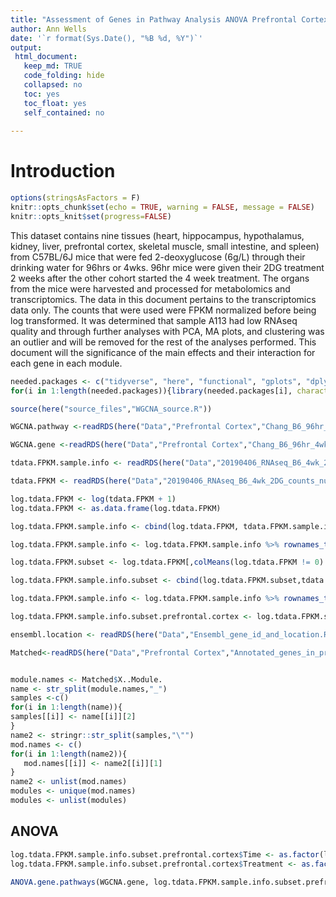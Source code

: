 ```yaml
---
title: "Assessment of Genes in Pathway Analysis ANOVA Prefrontal Cortex"
author: Ann Wells
date: '`r format(Sys.Date(), "%B %d, %Y")`'
output:
 html_document:
   keep_md: TRUE
   code_folding: hide
   collapsed: no
   toc: yes
   toc_float: yes
   self_contained: no
   
---
```


# Introduction

```r
options(stringsAsFactors = F)
knitr::opts_chunk$set(echo = TRUE, warning = FALSE, message = FALSE)
knitr::opts_knit$set(progress=FALSE)

```

This dataset contains nine tissues (heart, hippocampus, hypothalamus, kidney, liver, prefrontal cortex, skeletal muscle, small intestine, and spleen) from C57BL/6J mice that were fed 2-deoxyglucose (6g/L) through their drinking water for 96hrs or 4wks. 96hr mice were given their 2DG treatment 2 weeks after the other cohort started the 4 week treatment. The organs from the mice were harvested and processed for metabolomics and transcriptomics. The data in this document pertains to the transcriptomics data only. The counts that were used were FPKM normalized before being log transformed. It was determined that sample A113 had low RNAseq quality and through further analyses with PCA, MA plots, and clustering was an outlier and will be removed for the rest of the analyses performed. This document will the significance of the main effects and their interaction for each gene in each module.

```r
needed.packages <- c("tidyverse", "here", "functional", "gplots", "dplyr", "GeneOverlap", "R.utils", "reshape2","magrittr","data.table", "RColorBrewer","preprocessCore", "ARTool","emmeans", "phia", "gprofiler2","rlist", "plotly","kableExtra","foreach","doParallel","doFuture","downloadthis")
for(i in 1:length(needed.packages)){library(needed.packages[i], character.only = TRUE)}

source(here("source_files","WGCNA_source.R"))
```

```r
WGCNA.pathway <-readRDS(here("Data","Prefrontal Cortex","Chang_B6_96hr_4wk_gprofiler_pathway_annotation_list_prefrontal_cortex_WGCNA.RData"))

WGCNA.gene <-readRDS(here("Data","Prefrontal Cortex","Chang_B6_96hr_4wk_gprofiler_gene_annotation_list_prefrontal_cortex_WGCNA.RData"))

tdata.FPKM.sample.info <- readRDS(here("Data","20190406_RNAseq_B6_4wk_2DG_counts_phenotypes.RData"))

tdata.FPKM <- readRDS(here("Data","20190406_RNAseq_B6_4wk_2DG_counts_numeric.RData"))

log.tdata.FPKM <- log(tdata.FPKM + 1)
log.tdata.FPKM <- as.data.frame(log.tdata.FPKM)

log.tdata.FPKM.sample.info <- cbind(log.tdata.FPKM, tdata.FPKM.sample.info[,27238:27240])  

log.tdata.FPKM.sample.info <- log.tdata.FPKM.sample.info %>% rownames_to_column() %>% filter(rowname != "A113") %>% column_to_rownames()

log.tdata.FPKM.subset <- log.tdata.FPKM[,colMeans(log.tdata.FPKM != 0) > 0.5] 

log.tdata.FPKM.sample.info.subset <- cbind(log.tdata.FPKM.subset,tdata.FPKM.sample.info[,27238:27240])  

log.tdata.FPKM.sample.info <- log.tdata.FPKM.sample.info %>% rownames_to_column() %>% filter(rowname != "A113") %>% column_to_rownames()

log.tdata.FPKM.sample.info.subset.prefrontal.cortex <- log.tdata.FPKM.sample.info.subset %>% rownames_to_column() %>% filter(Tissue == "Pre-frontal Cortex") %>% column_to_rownames()

ensembl.location <- readRDS(here("Data","Ensembl_gene_id_and_location.RData"))

Matched<-readRDS(here("Data","Prefrontal Cortex","Annotated_genes_in_prefrontal_cortex_WGCNA_Chang_B6_96hr_4wk.RData"))


module.names <- Matched$X..Module.
name <- str_split(module.names,"_")
samples <-c()
for(i in 1:length(name)){
samples[[i]] <- name[[i]][2]
}  
name2 <- stringr::str_split(samples,"\"")
mod.names <- c()
for(i in 1:length(name2)){
   mod.names[[i]] <- name2[[i]][1]
}
name2 <- unlist(mod.names)
modules <- unique(mod.names)
modules <- unlist(modules)
```

## ANOVA {.tabset .tabset-fade .tabset-pills}
```r
log.tdata.FPKM.sample.info.subset.prefrontal.cortex$Time <- as.factor(log.tdata.FPKM.sample.info.subset.prefrontal.cortex$Time)
log.tdata.FPKM.sample.info.subset.prefrontal.cortex$Treatment <- as.factor(log.tdata.FPKM.sample.info.subset.prefrontal.cortex$Treatment)

ANOVA.gene.pathways(WGCNA.gene, log.tdata.FPKM.sample.info.subset.prefrontal.cortex)
```
